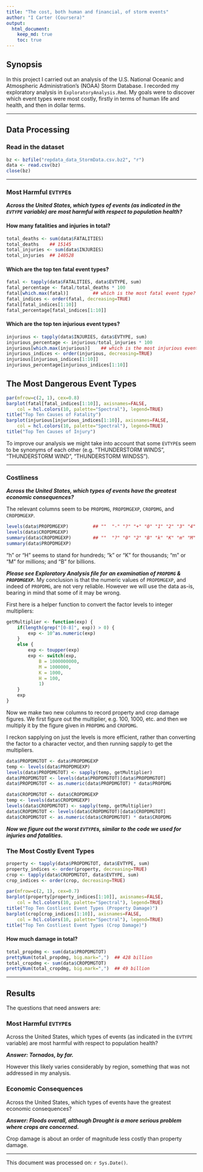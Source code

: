 ```yaml
---
title: "The cost, both human and financial, of storm events"
author: "I Carter (Coursera)"
output: 
  html_document:
    keep_md: true
    toc: true
---
```


## Synopsis

In this project I carried out an analysis of the U.S. National Oceanic and Atmospheric Administration's (NOAA) Storm Database. I recorded my exploratory analysis in `ExploratoryAnalysis.Rmd`. My goals were to discover which event types were most costly, firstly in terms of human life and health, and then in dollar terms.

----

## Data Processing

### Read in the dataset

```r
bz <- bzfile("repdata_data_StormData.csv.bz2", "r")
data <- read.csv(bz)
close(bz)
```

----

### Most Harmful `EVTYPE`s

***Across the United States, which types of events (as indicated in the `EVTYPE` variable) are most harmful with respect to population health?***

#### How many fatalities and injuries in total?

```r
total_deaths <- sum(data$FATALITIES)
total_deaths    ## 15145
total_injuries <- sum(data$INJURIES)
total_injuries  ## 140528
```

#### Which are the top ten fatal event types?

```r
fatal <- tapply(data$FATALITIES, data$EVTYPE, sum)
fatal_percentage <- fatal/total_deaths * 100
fatal[which.max(fatal)]         ## which is the most fatal event type?
fatal_indices <- order(fatal, decreasing=TRUE)
fatal[fatal_indices[1:10]]
fatal_percentage[fatal_indices[1:10]]
```

#### Which are the top ten injurious event types?

```r
injurious <- tapply(data$INJURIES, data$EVTYPE, sum)
injurious_percentage <- injurious/total_injuries * 100
injurious[which.max(injurious)]    ## which is the most injurious event type?
injurious_indices <- order(injurious, decreasing=TRUE)
injurious[injurious_indices[1:10]]
injurious_percentage[injurious_indices[1:10]]
```

## The Most Dangerous Event Types

```r
par(mfrow=c(2, 1), cex=0.8)
barplot(fatal[fatal_indices[1:10]], axisnames=FALSE,
    col = hcl.colors(10, palette="Spectral"), legend=TRUE)
title("Top Ten Causes of Fatality")
barplot(injurious[injurious_indices[1:10]], axisnames=FALSE,
    col = hcl.colors(10, palette="Spectral"), legend=TRUE)
title("Top Ten Causes of Injury")
```

To improve our analysis we might take into account that some `EVTYPE`s seem to be synonyms of each other (e.g. "THUNDERSTORM WINDS", "THUNDERSTORM WIND", "THUNDERSTORM WINDSS").

----

### Costliness

***Across the United States, which types of events have the greatest economic consequences?***

The relevant columns seem to be `PROPDMG`, `PROPDMGEXP`, `CROPDMG`, and `CROPDMGEXP`.

```r
levels(data$PROPDMGEXP)         ## ""  "-" "?" "+" "0" "1" "2" "3" "4" "5" "6" "7" "8" "B" "h" "H" "K" "m" "M"
levels(data$CROPDMGEXP)
summary(data$CROPDMGEXP)        ## ""  "?" "0" "2" "B" "k" "K" "m" "M"
summary(data$PROPDMGEXP)
```

"h" or "H" seems to stand for hundreds; "k" or "K" for thousands; "m" or "M" for millions; and "B" for billions.

***Please see Exploratory Analysis file for an examination of `PROPDMG` & `PROPDMGEXP`.*** My conclusion is that the numeric values of `PROPDMGEXP`, and indeed of `PROPDMG`, are not very reliable. However we will use the data as-is, bearing in mind that some of it may be wrong.

First here is a helper function to convert the factor levels to integer multipliers:

```r
getMultiplier <- function(exp) {
    if(length(grep("[0-8]", exp)) > 0) {
        exp <- 10^as.numeric(exp)
    }
    else {
        exp <- toupper(exp)
        exp <- switch(exp,
            B = 1000000000,
            M = 1000000,
            K = 1000,
            H = 100,
            1)
    }
    exp
}
```

Now we make two new columns to record property and crop damage figures. We first figure out the multiplier, e.g. 100, 1000, etc. and then we multiply it by the figure given in `PROPDMG` and `CROPDMG`.

I reckon sapplying on just the levels is more efficient, rather than converting the factor to a character vector, and then running sapply to get the multipliers.

```r
data$PROPDMGTOT <- data$PROPDMGEXP
temp <- levels(data$PROPDMGEXP)
levels(data$PROPDMGTOT) <- sapply(temp, getMultiplier)
data$PROPDMGTOT <- levels(data$PROPDMGTOT)[data$PROPDMGTOT]
data$PROPDMGTOT <- as.numeric(data$PROPDMGTOT) * data$PROPDMG

data$CROPDMGTOT <- data$CROPDMGEXP
temp <- levels(data$CROPDMGEXP)
levels(data$CROPDMGTOT) <- sapply(temp, getMultiplier)
data$CROPDMGTOT <- levels(data$CROPDMGTOT)[data$CROPDMGTOT]
data$CROPDMGTOT <- as.numeric(data$CROPDMGTOT) * data$CROPDMG
```

***Now we figure out the worst `EVTYPE`s, similar to the code we used for injuries and fatalities.***

### The Most Costly Event Types

```r
property <- tapply(data$PROPDMGTOT, data$EVTYPE, sum)
property_indices <- order(property, decreasing=TRUE)
crop <- tapply(data$CROPDMGTOT, data$EVTYPE, sum)
crop_indices <- order(crop, decreasing=TRUE)

par(mfrow=c(2, 1), cex=0.7)
barplot(property[property_indices[1:10]], axisnames=FALSE,
    col = hcl.colors(10, palette="Spectral"), legend=TRUE)
title("Top Ten Costliest Event Types (Property Damage)")
barplot(crop[crop_indices[1:10]], axisnames=FALSE,
    col = hcl.colors(10, palette="Spectral"), legend=TRUE)
title("Top Ten Costliest Event Types (Crop Damage)")
```

#### How much damage in total?

```r
total_propdmg <- sum(data$PROPDMGTOT)
prettyNum(total_propdmg, big.mark=",")  ## 428 billion
total_cropdmg <- sum(data$CROPDMGTOT)
prettyNum(total_cropdmg, big.mark=",")  ## 49 billion
```

----

## Results

The questions that need answers are:

### Most Harmful `EVTYPE`s

Across the United States, which types of events (as indicated in the `EVTYPE` variable) are most harmful with respect to population health?

***Answer: Tornados, by far.***

However this likely varies considerably by region, something that was not addressed in my analysis.

### Economic Consequences

Across the United States, which types of events have the greatest economic consequences?

***Answer: Floods overall, although Drought is a more serious problem where crops are concerned.***

Crop damage is about an order of magnitude less costly than property damage.

----

This document was processed on: `r Sys.Date()`.
